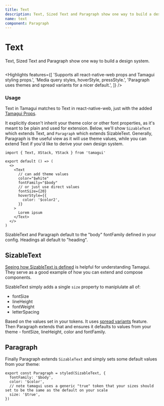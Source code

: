 ```yaml
---
title: Text
description: Text, Sized Text and Paragraph show one way to build a design system.
name: text
component: Paragraph
---
```


# Text

<Description>
  Text, Sized Text and Paragraph show one way to build a design system.
</Description>

<HeroContainer>
  <TextDemo />
</HeroContainer>

```tsx hero template=Text

```

<Highlights
  features={[
    'Supports all react-native-web props and Tamagui styling props.',
    'Media query styles, hoverStyle, pressStyle.',
    'Paragraph uses themes and spread variants for a nicer default.',
  ]}
/>

### Usage

Text in Tamagui matches to Text in react-native-web, just with the added [Tamagui Props](/docs/intro/props).

It explicitly doesn't inherit your theme color or other font properties, as it's meant to be plain and used for extension. Below, we'll show `SizableText` which extends Text, and `Paragraph` which extends SizableText. Generally, Paragraph is the useful view as it will use theme values, while you can extend Text if you'd like to derive your own design system.

```tsx
import { Text, XStack, YStack } from 'tamagui'

export default () => (
  <>
    <Text
      // can add theme values
      color="$white"
      fontFamily="$body"
      // or just use direct values
      fontSize={20}
      hoverStyle={{
        color: '$color2',
      }}
    >
      Lorem ipsum
    </Text>
  </>
)
```

<Notice>
  SizableText and Paragraph default to the "body" fontFamily defined in your config.
  Headings all default to "heading".
</Notice>

## SizableText

[Seeing how SizableText is defined](https://github.com/tamagui/tamagui/blob/master/packages/tamagui/src/views/SizableText.tsx) is helpful for understanding Tamagui. They serve as a good example of how you can extend and compose components.

SizableText simply adds a single `size` property to maniplulate all of:

- fontSize
- lineHeight
- fontWeight
- letterSpacing

Based on the values set in your tokens. It uses [spread variants](/docs/core/styled#spread-variants) feature. Then Paragraph extends that and ensures it defaults to values from your theme - fontSize, lineHeight, color and fontFamily.

## Paragraph

Finally Paragraph extends `SizableText` and simply sets some default values from your theme:

```tsx
export const Paragraph = styled(SizableText, {
  fontFamily: '$body',
  color: '$color',
  // note tamagui uses a generic "true" token that your sizes should set to be the same as the default on your scale
  size: '$true',
})
```

